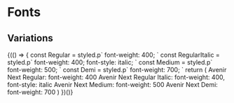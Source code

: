 
<Meta title="Assets/Fonts" />

# Fonts

## Variations

<Preview>
  <Story name="Variations">
    <Fragment>
      {(() => {
        const Regular = styled.p`
          font-weight: 400;
        `
        const RegularItalic = styled.p`
          font-weight: 400;
          font-style: italic;
        `
        const Medium = styled.p`
          font-weight: 500;
        `
        const Demi = styled.p`
          font-weight: 700;
        `
        return (
          <Fragment>
            <Regular>Avenir Next Regular: font-weight: 400</Regular>
            <RegularItalic>
              Avenir Next Regular Italic: font-weight: 400, font-style: italic
            </RegularItalic>
            <Medium>Avenir Next Medium: font-weight: 500</Medium>
            <Demi>Avenir Next Demi: font-weight: 700</Demi>
          </Fragment>
        )
      })()}
    </Fragment>
  </Story>
</Preview>
